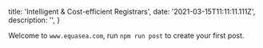 
  title: 'Intelligent & Cost-efficient Registrars',
  date: '2021-03-15T11:11:11.111Z',
  description: '',
}

Welcome to `www.equasea.com`, run `npm run post` to create your first post.

